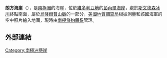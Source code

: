 {{coord|70|22|S|160|3|E|source:GNIS|display=title}}

'''朗方海崖'''（{{lang-en|Lenfant Bluff}}），是[[南極洲|南極洲]]的海崖，位於[[維多利亞地|維多利亞地]]的[[彭內爾海岸|彭內爾海岸]]，處於[[斯文德森冰川|斯文德森冰川]]終點南面，屬於[[烏薩爾普山脈|烏薩爾普山脈]]的一部分，[[美國地質調查局|美國地質調查局]]根據測量和該國海軍的空中照片繪入地圖，現時由[[南極條約體系|南極條約體系]]管理。

==外部連結==
{{cite gnis | type = antarid | id = 8701| name = Lenfant Bluff | accessdate = 2013-06-11}}

[[Category:南極洲懸崖|Category:南極洲懸崖]]


{{Antarctica-geo-stub}}